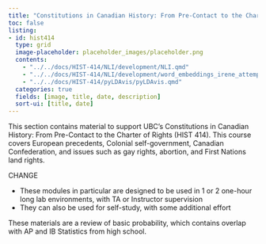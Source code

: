 ```yaml
---
title: "Constitutions in Canadian History: From Pre-Contact to the Charter of Rights (HIST 414)"
toc: false
listing:
- id: hist414
  type: grid
  image-placeholder: placeholder_images/placeholder.png
  contents:
    - "../../docs/HIST-414/NLI/development/NLI.qmd"
    - "../../docs/HIST-414/NLI/development/word_embeddings_irene_attempt.qmd"  
    - "../../docs/HIST-414/pyLDAvis/pyLDAvis.qmd"
  categories: true
  fields: [image, title, date, description]
  sort-ui: [title, date]
---
```


This section contains material to support UBC's Constitutions in Canadian History: From Pre-Contact to the Charter of Rights (HIST 414).  This course covers European precedents, Colonial self-government, Canadian Confederation, and issues such as gay rights, abortion, and First Nations land rights. 

CHANGE

* These modules in particular are designed to be used in 1 or 2 one-hour long lab environments, with TA or Instructor supervision
* They can also be used for self-study, with some additional effort

These materials are a review of basic probability, which contains overlap with AP and IB Statistics from high school.

::: {#hist414}

:::

